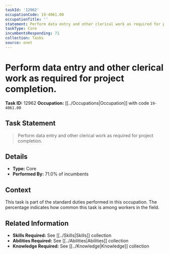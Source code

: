 ```yaml
---
taskId: '12962'
occupationCode: 19-4061.00
occupationTitle: ''
statement: Perform data entry and other clerical work as required for project completion.
taskType: Core
incumbentsResponding: 71
collection: Tasks
source: onet
---
```

# Perform data entry and other clerical work as required for project completion.

**Task ID:** 12962
**Occupation:** [[../Occupations|Occupation]] with code `19-4061.00`

## Task Statement

> Perform data entry and other clerical work as required for project completion.

## Details

- **Type:** Core
- **Performed By:** 71.0% of incumbents

## Context

This task is part of the standard duties performed in this occupation. The percentage indicates how common this task is among workers in the field.

## Related Information

- **Skills Required:** See [[../Skills|Skills]] collection
- **Abilities Required:** See [[../Abilities|Abilities]] collection
- **Knowledge Required:** See [[../Knowledge|Knowledge]] collection
